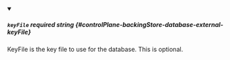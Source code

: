 
<details className="config-field" data-expandable="false" open>
<summary>

##### `keyFile` <span className="config-field-required" data-required="false">required</span> <span className="config-field-type">string</span> <span className="config-field-default"></span> <span className="config-field-enum"></span> {#controlPlane-backingStore-database-external-keyFile}

KeyFile is the key file to use for the database. This is optional.

</summary>



</details>
